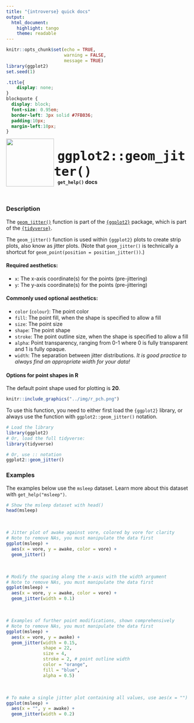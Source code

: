 ```yaml
---
title: "{introverse} quick docs"
output: 
  html_document:
    highlight: tango
    theme: readable
---
```



```r
knitr::opts_chunk$set(echo = TRUE, 
                      warning = FALSE, 
                      message = TRUE)
library(ggplot2)
set.seed(1)
```

```css
.title{
    display: none;
}
blockquote {
  display: block;
  font-size: 0.95em;
  border-left: 3px solid #7FB036;
  padding:10px;
  margin-left:10px;
}
```

<div>
<br>
 <img src = "logo.png" style = "float:left;height:130px;margin-top:-20px;">
 <span style = "font-weight:bold;font-size:40px;"> 
  &nbsp;<code>ggplot2::geom_jitter()</code>
 </span>
 <br>
 <b>&nbsp;&nbsp;&nbsp;<code>get_help()</code> docs</b>
</div>
<br>

### Description

The [`geom_jitter()`](https://ggplot2.tidyverse.org/reference/geom_jitter.html) function is part of the [`{ggplot2}`](https://ggplot2.tidyverse.org/) package, which is part of the [`{tidyverse}`](https://www.tidyverse.org/).

The `geom_jitter()` function is used within `{ggplot2}` plots to create strip plots, also know as jitter plots. (Note that `geom_jitter()` is technically a shortcut for `geom_point(position = position_jitter())`.)

#### Required aesthetics:

+ `x`: The x-axis coordinate(s) for the points (pre-jittering)
+ `y`: The y-axis coordinate(s) for the points (pre-jittering)
 

#### Commonly used optional aesthetics:

+ `color` (`colour`): The point color
+ `fill`: The point fill, when the shape is specified to allow a fill 
+ `size`: The point size
+ `shape`: The point shape
+ `stroke`: The point outline size, when the shape is specified to allow a fill 
+ `alpha`: Point transparency, ranging from 0-1 where 0 is fully transparent and 1 is fully opaque.
+ `width`: The separation between jitter distributions. _It is good practice to always find an appropriate width for your data!_

#### Options for point shapes in R

The default point shape used for plotting is **20**.

```r
knitr::include_graphics("../img/r_pch.png")
```



<!-- Add the following if the topic is a function that does NOT come with base R, and uncomment/fill in the subsequent multiline HTML comment: -->
To use this function, you need to either first load the `{ggplot2}` library, or always use the function with `ggplot2::geom_jitter()` notation.

```r
# Load the library
library(ggplot2)
# Or, load the full tidyverse:
library(tidyverse)

# Or, use :: notation
ggplot2::geom_jitter()
```



### Examples

The examples below use the `msleep` dataset. Learn more about this dataset with `get_help("msleep")`.

```r
# Show the msleep dataset with head()
head(msleep)
```

<br>
```r
# Jitter plot of awake against vore, colored by vore for clarity
# Note to remove NAs, you must manipulate the data first
ggplot(msleep) + 
  aes(x = vore, y = awake, color = vore) + 
  geom_jitter()
```

<br>

```r
# Modify the spacing along the x-axis with the width argument
# Note to remove NAs, you must manipulate the data first
ggplot(msleep) + 
  aes(x = vore, y = awake, color = vore) + 
  geom_jitter(width = 0.1)
```

<br>

```r
# Examples of further point modifications, shown comprehensively
# Note to remove NAs, you must manipulate the data first
ggplot(msleep) + 
  aes(x = vore, y = awake) + 
  geom_jitter(width = 0.15,
              shape = 22,
              size = 4,
              stroke = 2, # point outline width
              color = "orange",
              fill = "blue",
              alpha = 0.5)
```

<br>

```r
# To make a single jitter plot containing all values, use aes(x = "")
ggplot(msleep) + 
  aes(x = "", y = awake) + 
  geom_jitter(width = 0.2)
```
